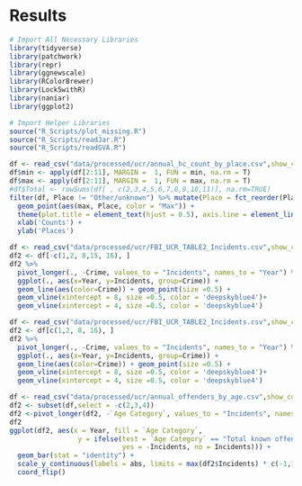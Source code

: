 # Results

```r
# Import All Necessary Libraries
library(tidyverse)
library(patchwork)
library(repr)
library(ggnewscale)
library(RColorBrewer)
library(Lock5withR)
library(naniar)
library(ggplot2)

# Import Helper Libraries
source("R_Scripts/plot_missing.R")
source("R_Scripts/readJar.R")
source("R_Scripts/readGVA.R")
```


```r
df <- read_csv("data/processed/ucr/annual_hc_count_by_place.csv",show_col_types = FALSE)
df$min <- apply(df[2:11], MARGIN =  1, FUN = min, na.rm = T)
df$max <- apply(df[2:11], MARGIN =  1, FUN = max, na.rm = T)
#df$Total <- rowSums(df[ , c(2,3,4,5,6,7,8,9,10,11)], na.rm=TRUE)
filter(df, Place != "Other/unknown") %>% mutate(Place = fct_reorder(Place, max, .desc = FALSE)) %>% ggplot() +  geom_point(aes(min, Place, color = "Min")) + 
  geom_point(aes(max, Place, color = "Max")) +
  theme(plot.title = element_text(hjust = 0.5), axis.line = element_line(colour = "black"))+
  xlab('Counts') + 
  ylab('Places') 
```
```r
df <- read_csv("data/processed/ucr/FBI_UCR_TABLE2_Incidents.csv",show_col_types = FALSE)
df2 <- df[-c(1,2, 8,15, 16), ]
df2 %>% 
  pivot_longer(., -Crime, values_to = "Incidents", names_to = "Year") %>% 
  ggplot(., aes(x=Year, y=Incidents, group=Crime)) +
  geom_line(aes(color=Crime)) + geom_point(size =0.5) +
  geom_vline(xintercept = 8, size =0.5, color = 'deepskyblue4')+
  geom_vline(xintercept = 4, size =0.5, color = 'deepskyblue4') 

```
```r
df <- read_csv("data/processed/ucr/FBI_UCR_TABLE2_Incidents.csv",show_col_types = FALSE)
df2 <- df[c(1,2, 8, 16), ]
df2 %>% 
  pivot_longer(., -Crime, values_to = "Incidents", names_to = "Year") %>% 
  ggplot(., aes(x=Year, y=Incidents, group=Crime)) +
  geom_line(aes(color=Crime)) + geom_point(size =0.5) +
  geom_vline(xintercept = 8, size =0.5, color = 'deepskyblue4')+
  geom_vline(xintercept = 4, size =0.5, color = 'deepskyblue4') 

```


```r
df <- read_csv("data/processed/ucr/annual_offenders_by_age.csv",show_col_types = FALSE)
df2 <- subset(df,select = -c(2,3,4))
df2 <-pivot_longer(df2, -`Age Category`, values_to = "Incidents", names_to = "Year") 
df2
ggplot(df2, aes(x = Year, fill = `Age Category`,
                 y = ifelse(test = `Age Category` == "Total known offenders under 18",
                            yes = -Incidents, no = Incidents))) + 
  geom_bar(stat = "identity") +
  scale_y_continuous(labels = abs, limits = max(df2$Incidents) * c(-1,1)) +
  coord_flip()
```
